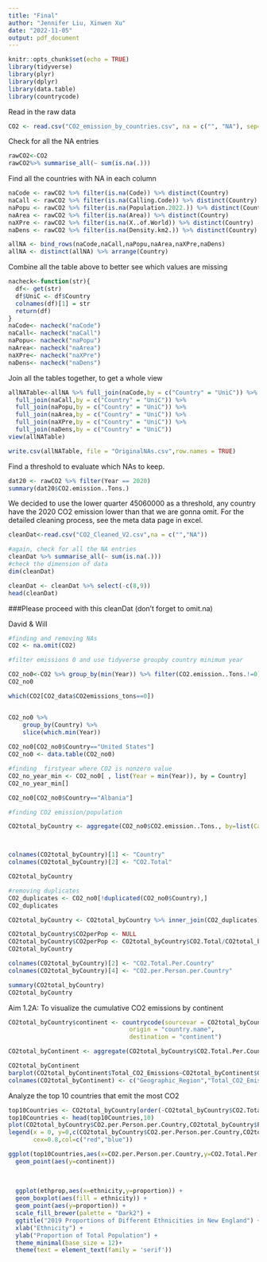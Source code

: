 ```yaml
---
title: "Final"
author: "Jennifer Liu, Xinwen Xu"
date: "2022-11-05"
output: pdf_document
---
```


```r
knitr::opts_chunk$set(echo = TRUE)
library(tidyverse)
library(plyr)
library(dplyr)
library(data.table)
library(countrycode)
```

Read in the raw data
```r
CO2 <- read.csv("CO2_emission_by_countries.csv", na = c("", "NA"), sep=",")
```

Check for all the NA entries
```r
rawCO2<-CO2 
rawCO2%>% summarise_all(~ sum(is.na(.)))
```

Find all the countries with NA in each column
```r
naCode <- rawCO2 %>% filter(is.na(Code)) %>% distinct(Country) 
naCall <- rawCO2 %>% filter(is.na(Calling.Code)) %>% distinct(Country)
naPopu <- rawCO2 %>% filter(is.na(Population.2022.)) %>% distinct(Country)
naArea <- rawCO2 %>% filter(is.na(Area)) %>% distinct(Country)
naXPre <- rawCO2 %>% filter(is.na(X..of.World)) %>% distinct(Country)
naDens <- rawCO2 %>% filter(is.na(Density.km2.)) %>% distinct(Country)

allNA <- bind_rows(naCode,naCall,naPopu,naArea,naXPre,naDens)
allNA <- distinct(allNA) %>% arrange(Country)
```

Combine all the table above to better see which values are missing
```r
nacheck<-function(str){
  df<- get(str)
  df$UniC <- df$Country
  colnames(df)[1] = str
  return(df)
}
naCode<- nacheck("naCode")
naCall<- nacheck("naCall")
naPopu<- nacheck("naPopu")
naArea<- nacheck("naArea")
naXPre<- nacheck("naXPre")
naDens<- nacheck("naDens")
```

Join all the tables together, to get a whole view
```r
allNATable<-allNA %>% full_join(naCode,by = c("Country" = "UniC")) %>% 
  full_join(naCall,by = c("Country" = "UniC")) %>%
  full_join(naPopu,by = c("Country" = "UniC")) %>%
  full_join(naArea,by = c("Country" = "UniC")) %>%
  full_join(naXPre,by = c("Country" = "UniC")) %>%
  full_join(naDens,by = c("Country" = "UniC"))
view(allNATable)
```

```r
write.csv(allNATable, file = "OriginalNAs.csv",row.names = TRUE)
```

Find a threshold to evaluate which NAs to keep. 
```r
dat20 <- rawCO2 %>% filter(Year == 2020)
summary(dat20$CO2.emission..Tons.)
```
We decided to use the lower quarter 45060000 as a threshold, any country have the 2020 CO2 emission lower than that we are gonna omit. For the detailed cleaning process, see the meta data page in excel.


```r
cleanDat<-read.csv("CO2_Cleaned_V2.csv",na = c("","NA"))

#again, check for all the NA entries
cleanDat %>% summarise_all(~ sum(is.na(.)))
#check the dimension of data
dim(cleanDat)
```

```r
cleanDat <- cleanDat %>% select(-c(8,9))
head(cleanDat)
```
###Please proceed with this cleanDat (don't forget to omit.na)




David & Will
```r
#finding and removing NAs
CO2 <- na.omit(CO2)

#filter emissions 0 and use tidyverse groupby country minimum year

CO2_no0<-CO2 %>% group_by(min(Year)) %>% filter(CO2.emission..Tons.!=0)
CO2_no0

which(CO2[CO2_data$CO2emissions_tons==0])


CO2_no0 %>% 
    group_by(Country) %>% 
    slice(which.min(Year))
 
CO2_no0[CO2_no0$Country=="United States"]
CO2_no0 <- data.table(CO2_no0)

#finding  firstyear where CO2 is nonzero value
CO2_no_year_min <- CO2_no0[ , list(Year = min(Year)), by = Country] 
CO2_no_year_min[]

CO2_no0[CO2_no0$Country=="Albania"]
```

```r
#finding CO2 emission/population 

CO2total_byCountry <- aggregate(CO2_no0$CO2.emission..Tons., by=list(Category=CO2_no0$Country), FUN=sum) 



colnames(CO2total_byCountry)[1] <- "Country"
colnames(CO2total_byCountry)[2] <- "CO2.Total"

CO2total_byCountry

#removing duplicates
CO2_duplicates <- CO2_no0[!duplicated(CO2_no0$Country),]
CO2_duplicates 

CO2total_byCountry <- CO2total_byCountry %>% inner_join(CO2_duplicates) %>% select("Country","CO2.Total","Population.2022.")

CO2total_byCountry$CO2perPop <- NULL
CO2total_byCountry$CO2perPop <- CO2total_byCountry$CO2.Total/CO2total_byCountry$Population.2022.
CO2total_byCountry

colnames(CO2total_byCountry)[2] <- "CO2.Total.Per.Country"
colnames(CO2total_byCountry)[4] <- "CO2.per.Person.per.Country"

summary(CO2total_byCountry)
CO2total_byCountry 

```
 
 
 Aim 1.2A: To visualize the cumulative CO2 emissions by continent
```r
CO2total_byCountry$continent <- countrycode(sourcevar = CO2total_byCountry[,"Country"],
                                  origin = "country.name",
                                  destination = "continent")

CO2total_byContinent <- aggregate(CO2total_byCountry$CO2.Total.Per.Country, by=list(Category=CO2total_byCountry$continent), FUN=sum)

CO2total_byContinent 
barplot(CO2total_byContinent$Total_CO2_Emissions~CO2total_byContinent$Geographic_Region) #make this plot pretty
colnames(CO2total_byContinent) <- c("Geographic_Region","Total_CO2_Emissions")
```
 
Analyze the top 10 countries that emit the most CO2
```r
top10Countries <- CO2total_byCountry[order(-CO2total_byCountry$CO2.Total.Per.Country),]
top10Countries <- head(top10Countries,10)
plot(CO2total_byCountry$CO2.per.Person.per.Country,CO2total_byCountry$Population.2022.)
legend(x = 0, y=0,c(CO2total_byCountry$CO2.per.Person.per.Country,CO2total_byCountry$Population.2022.),
       cex=0.8,col=c("red","blue"))

ggplot(top10Countries,aes(x=CO2.per.Person.per.Country,y=CO2.Total.Per.Country))+
  geom_point(aes(y=continent))
  
  
  
  ggplot(ethprop,aes(x=ethnicity,y=proportion)) +
  geom_boxplot(aes(fill = ethnicity)) +
  geom_point(aes(y=proportion)) +
  scale_fill_brewer(palette = "Dark2") +
  ggtitle("2019 Proportions of Different Ethnicities in New England") +
  xlab("Ethnicity") +
  ylab("Proportion of Total Population") +
  theme_minimal(base_size = 12)+
  theme(text = element_text(family = 'serif'))

```




